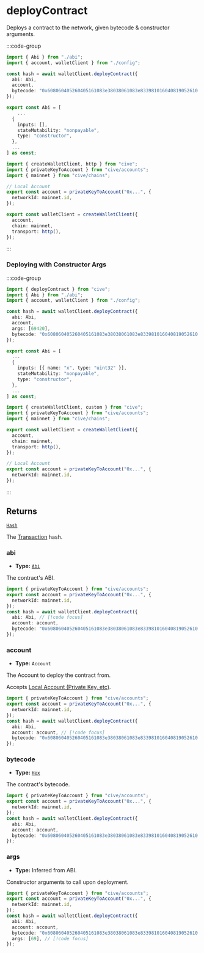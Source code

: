 # deployContract

Deploys a contract to the network, given bytecode & constructor arguments.

:::code-group

```ts [example.ts]
import { Abi } from "./abi";
import { account, walletClient } from "./config";

const hash = await walletClient.deployContract({
  abi: Abi,
  account,
  bytecode: "0x608060405260405161083e38038061083e833981016040819052610...",
});
```

```ts [abi.ts]
export const Abi = [
    ...
  {
    inputs: [],
    stateMutability: "nonpayable",
    type: "constructor",
  },
  ...
] as const;
```

```ts [client.ts]
import { createWalletClient, http } from "cive";
import { privateKeyToAccount } from "cive/accounts";
import { mainnet } from "cive/chains";

// Local Account
export const account = privateKeyToAccount("0x...", {
  networkId: mainnet.id,
});

export const walletClient = createWalletClient({
  account,
  chain: mainnet,
  transport: http(),
});
```

:::

### Deploying with Constructor Args

:::code-group

```ts [example.ts] {8}
import { deployContract } from "cive";
import { Abi } from "./abi";
import { account, walletClient } from "./config";

const hash = await walletClient.deployContract({
  abi: Abi,
  account,
  args: [69420],
  bytecode: "0x608060405260405161083e38038061083e833981016040819052610...",
});
```

```ts [abi.ts] {4}
export const Abi = [
  ...
  {
    inputs: [{ name: "x", type: "uint32" }],
    stateMutability: "nonpayable",
    type: "constructor",
  },
  ...
] as const;
```

```ts [client.ts]
import { createWalletClient, custom } from "cive";
import { privateKeyToAccount } from "cive/accounts";
import { mainnet } from "cive/chains";

export const walletClient = createWalletClient({
  account,
  chain: mainnet,
  transport: http(),
});

// Local Account
export const account = privateKeyToAccount("0x...", {
  networkId: mainnet.id,
});
```

:::

## Returns

[`Hash`](#TODO)

The [Transaction](#TODO) hash.

### abi

- **Type:** [`Abi`](#TODO)

The contract's ABI.

```ts
import { privateKeyToAccount } from "cive/accounts";
export const account = privateKeyToAccount("0x...", {
  networkId: mainnet.id,
});
const hash = await walletClient.deployContract({
  abi: Abi, // [!code focus]
  account: account,
  bytecode: "0x608060405260405161083e38038061083e833981016040819052610...",
});
```

### account

- **Type:** `Account`

The Account to deploy the contract from.

Accepts [Local Account (Private Key, etc)](/docs/accounts/hdKeyToAccount).

```ts
import { privateKeyToAccount } from "cive/accounts";
export const account = privateKeyToAccount("0x...", {
  networkId: mainnet.id,
});
const hash = await walletClient.deployContract({
  abi: Abi,
  account: account, // [!code focus]
  bytecode: "0x608060405260405161083e38038061083e833981016040819052610...",
});
```

### bytecode

- **Type:** [`Hex`](#TODO)

The contract's bytecode.

```ts
import { privateKeyToAccount } from "cive/accounts";
export const account = privateKeyToAccount("0x...", {
  networkId: mainnet.id,
});
const hash = await walletClient.deployContract({
  abi: Abi,
  account: account,
  bytecode: "0x608060405260405161083e38038061083e833981016040819052610...", // [!code focus]
});
```

### args

- **Type:** Inferred from ABI.

Constructor arguments to call upon deployment.

```ts
import { privateKeyToAccount } from "cive/accounts";
export const account = privateKeyToAccount("0x...", {
  networkId: mainnet.id,
});
const hash = await walletClient.deployContract({
  abi: Abi,
  account: account,
  bytecode: "0x608060405260405161083e38038061083e833981016040819052610...",
  args: [69], // [!code focus]
});
```
